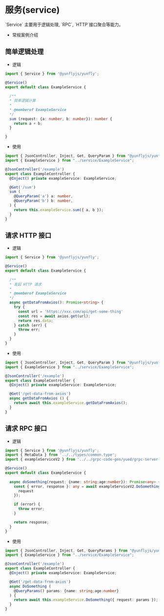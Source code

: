 # 服务(service)


<Callout type="default">
  `Service` 主要用于逻辑处理, `RPC`, `HTTP`接口聚合等能力。
</Callout>

- 常规案例介绍

## 简单逻辑处理

- 逻辑

```ts filename="src/service/ExampleService.ts"
import { Service } from '@yunflyjs/yunfly';

@Service()
export default class ExampleService {
  
  /**
  * 简单逻辑计算
  *
  * @memberof ExampleService
  */
  sum (request: {a: number, b: number}): number {
    return a + b;
  }

}
```

- 使用

```ts filename="src/controller/ExampleController.ts" {2,6,13}
import { JsonController, Inject, Get, QueryParam } from "@yunflyjs/yunfly";
import { ExampleService } from "../service/ExampleService";

@JsonController('/example')
export class ExampleController {
  @Inject() private exampleService: ExampleService;

  @Get('/sum')
  sum (
    @QueryParam('a') a: number,
    @QueryParam('b') b: number,
  ) {
    return this.exampleService.sum({ a, b });
  }
}
```

## 请求 HTTP 接口

- 逻辑

```ts filename="src/service/ExampleService.ts"
import { Service } from '@yunflyjs/yunfly';

@Service()
export default class ExampleService {
  
  /**
  * 发起 HTTP 请求
  *
  * @memberof ExampleService
  */
  async getDataFromAxios(): Promise<string> {
    try {
      const url = 'https://xxx.com/api/get-some-thing'
      const res = await axios.get(url);
      return res.data;
    } catch (err) {
      throw err;
    }
  }
}
```

- 使用

```ts filename="src/controller/ExampleController.ts" {2,6,10}
import { JsonController, Inject, Get, QueryParam } from "@yunflyjs/yunfly";
import { ExampleService } from "../service/ExampleService";

@JsonController('/example')
export class ExampleController {
  @Inject() private exampleService: ExampleService;

  @Get('/get-data-from-axios')
  async getDataFromAxios () {
    return await this.exampleService.getDataFromAxios();
  }
}
```

## 请求 RPC 接口

- 逻辑

```ts filename="src/service/ExampleService.ts"
import { Service } from '@yunflyjs/yunfly';
import { MetaData } from '../../types/common.type';
import { exampleServiceV2 } from '../../grpc-code-gen/yued/grpc-server-example/example/ExampleService';

@Service()
export default class ExampleService {
  
  async doSomething(request: {name: string;age:number}): Promise<any> {
    const { error, response }: any = await exampleServiceV2.DoSomething({
      request
    });

    if (error) {
      throw error;
    }

    return response;
  }
}
```

- 使用

```ts filename="src/controller/ExampleController.ts" {2,6,12}
import { JsonController, Inject, Get, QueryParams } from "@yunflyjs/yunfly";
import { ExampleService } from "../service/ExampleService";

@JsonController('/example')
export class ExampleController {
  @Inject() private exampleService: ExampleService;

  @Get('/get-data-from-axios')
  async DoSomething (
    @QueryParams() params: {name: string;age:number}
  ) {
    return await this.exampleService.DoSomething({ request: params });
  }
}
```
